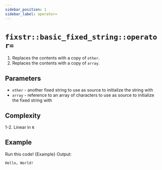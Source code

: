 ```yaml
---
sidebar_position: 1
sidebar_label: operator=
---
```

# `fixstr::basic_fixed_string::operator=`


<CppOverloadList>
    <CppOverload num={1} code={Overload1} />
    <CppOverload num={2} code={Overload2} />
</CppOverloadList>

1. Replaces the contents with a copy of `other`.
2. Replaces the contents with a copy of `array`.

## Parameters

* `other` - another fixed string to use as source to initialize the string with
* `array` - reference to an array of characters to use as source to initialize the fixed string with

## Complexity

1-2. Linear in `N`

## Example

<LinkButton link="https://godbolt.org/z/da78q9xc8">Run this code!</LinkButton>
<CodeBlock className="language-cpp">{Example}</CodeBlock>
Output:

```
Hello, World!
```
